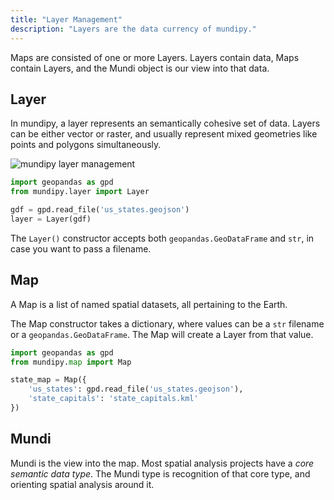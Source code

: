 ```yaml
---
title: "Layer Management"
description: "Layers are the data currency of mundipy."
---
```


Maps are consisted of one or more Layers. Layers contain data, Maps contain
Layers, and the Mundi object is our view into that data.

## Layer

In mundipy, a layer represents an semantically cohesive set of data. Layers
can be either vector or raster, and usually represent mixed geometries like
points and polygons simultaneously.

![mundipy layer management](graphics/layers.svg)

```python layers.py
import geopandas as gpd
from mundipy.layer import Layer

gdf = gpd.read_file('us_states.geojson')
layer = Layer(gdf)
```

<Tip>The `Layer()` constructor accepts both `geopandas.GeoDataFrame` and `str`, in case you want to pass a filename.</Tip>

## Map

A Map is a list of named spatial datasets, all pertaining to the Earth.

The Map constructor takes a dictionary, where values can be a `str` filename or
a `geopandas.GeoDataFrame`. The Map will create a Layer from that value.

```python map.py
import geopandas as gpd
from mundipy.map import Map

state_map = Map({
	'us_states': gpd.read_file('us_states.geojson'),
	'state_capitals': 'state_capitals.kml'
})
```

## Mundi

Mundi is the view into the map. Most spatial analysis projects have a *core semantic data type*.
The Mundi type is recognition of that core type, and orienting spatial analysis around it.


